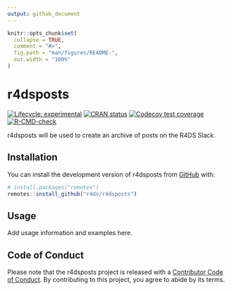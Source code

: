 ```yaml
---
output: github_document
---
```


<!-- README.md is generated from README.Rmd. Please edit that file -->

```r
knitr::opts_chunk$set(
  collapse = TRUE,
  comment = "#>",
  fig.path = "man/figures/README-",
  out.width = "100%"
)
```

# r4dsposts

<!-- badges: start -->
[![Lifecycle: experimental](https://img.shields.io/badge/lifecycle-experimental-orange.svg)](https://lifecycle.r-lib.org/articles/stages.html#experimental)
[![CRAN status](https://www.r-pkg.org/badges/version/r4dsposts)](https://CRAN.R-project.org/package=r4dsposts)
[![Codecov test coverage](https://codecov.io/gh/r4ds/r4dsposts/branch/main/graph/badge.svg)](https://app.codecov.io/gh/r4ds/r4dsposts?branch=main)
[![R-CMD-check](https://github.com/r4ds/r4dsposts/actions/workflows/R-CMD-check.yaml/badge.svg)](https://github.com/r4ds/r4dsposts/actions/workflows/R-CMD-check.yaml)
<!-- badges: end -->

r4dsposts will be used to create an archive of posts on the R4DS Slack.

## Installation

You can install the development version of r4dsposts from [GitHub](https://github.com/) with:

``` r
# install.packages("remotes")
remotes::install_github("r4ds/r4dsposts")
```

## Usage

Add usage information and examples here.

## Code of Conduct

Please note that the r4dsposts project is released with a [Contributor Code of Conduct](https://r4ds.github.io/r4dsposts/CODE_OF_CONDUCT.html). By contributing to this project, you agree to abide by its terms.
